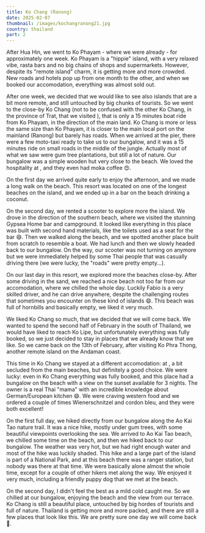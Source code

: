 ```yaml
---
title: Ko Chang (Ranong)
date: 2025-02-07
thumbnail: /images/kochangranong21.jpg
country: thailand
part: 2
---
```


After Hua Hin, we went to Ko Phayam - where we were already <LinkComponent text="in December" href="/posts/kophayam1" />- for approximately one week. Ko Phayam is a "hippie" island, with a very relaxed vibe, rasta bars and no big chains of shops and supermarkets. However, despite its "remote island" charm, it is getting more and more crowded. New roads and hotels pop up from one month to the other, and when we booked our accomodation, everything was almost sold out. 

<BigSpace />

After one week, we decided that we would like to see also islands that are a bit more remote, and still untouched by big chunks of tourists. So we went to the close-by Ko Chang (not to be confused with the other Ko Chang, in the province of Trat, that we visited <LinkComponent text="in December" href="/posts/kochang" />), that is only a 15 minutes boat ride from Ko Phayam, in the direction of the main land. Ko Chang is more or less the same size than Ko Phayam, it is closer to the main local port on the mainland (Ranong) but barely has roads. When we arrived at the pier, there were a few moto-taxi ready to take us to our bungalow, and it was a 15 minutes ride on small roads in the middle of the jungle. Actually most of what we saw were gum tree plantations, but still a lot of nature. Our bungalow was a simple wooden hut very close to the beach. We loved the hospitality at <LinkComponent href="https://www.booking.com/Share-NBCL5re" text="Sunset Bungalows" />, and they even had moka coffee 😍.

<ImageComponent src="/images/kochangranong1.jpg" alt="Ko Chang" />

On the first day we arrived quite early to enjoy the afternoon, and we made a long walk on the beach. This resort was located on one of the longest beaches on the island, and we ended up in a bar on the beach drinking a coconut.

<ImageComponent src="/images/kochangranong2.jpg" alt="Ko Chang" />
<ImageComponent src="/images/kochangranong3.jpg" alt="Ko Chang" />
<ImageComponent src="/images/kochangranong4.jpg" alt="Ko Chang" />

On the second day, we rented a scooter to explore more the island. We drove in the direction of the southern beach, where we visited the stunning Gypsea Home bar and campground. It looked like everything in this place was built with second hand materials, like the toilets used as a seat for the bar 😄. Then we walked along the beach, and we spotted another place built from scratch to resemble a boat. We had lunch and then we slowly headed back to our bungalow. On the way, our scooter was not turning on anymore but we were immediately helped by some Thai people that was casually driving there (we were lucky, the "roads" were pretty empty...).

<ImageComponent src="/images/kochangranong5.jpg" alt="Ko Chang" />
<ImageComponent src="/images/kochangranong6.jpg" alt="Ko Chang" />
<ImageComponent src="/images/kochangranong7.jpg" alt="Ko Chang" />
<ImageComponent src="/images/kochangranong8.jpg" alt="Ko Chang" />
<ImageComponent src="/images/kochangranong9.jpg" alt="Ko Chang" />
<ImageComponent src="/images/kochangranong10.jpg" alt="Ko Chang" />
<ImageComponent src="/images/kochangranong11.jpg" alt="Ko Chang" />

On our last day in this resort, we explored more the beaches close-by. After some driving in the sand, we reached a nice beach not too far from our accomodation, where we chilled the whole day. Luckily Fabio is a very skilled driver, and he can drive anywhere, despite the challenging routes that sometimes you encounter on these kind of islands 😄. This beach was full of hornbills and basically empty, we liked it very much.

<ImageComponent src="/images/kochangranong12.jpg" alt="Ko Chang" />
<ImageComponent src="/images/kochangranong13.jpg" alt="Ko Chang" />
<ImageComponent src="/images/kochangranong14.jpg" alt="Ko Chang" />
<ImageComponent src="/images/kochangranong15.jpg" alt="Ko Chang" />

We liked Ko Chang so much, that we decided that we will come back. We wanted to spend the second half of February in the south of Thailand, we would have liked to reach Ko Lipe, but unfortunately everything was fully booked, so we just decided to stay in places that we already know that we like. So we came back on the 13th of February, after visiting Ko Phra Thong, another remote island on the Andaman coast.

<BigSpace />

This time in Ko Chang we stayed at a different accomodation: at <LinkComponent href="https://www.booking.com/Share-gnJI99" text="Mama's" />, a bit secluded from the main beaches, but definitely a good choice. We were lucky: even in Ko Chang everything was fully booked, and this place had a bungalow on the beach with a view on the sunset available for 3 nights. The owner is a real Thai "mama" with an incredible knowledge about German/European kitchen 😄. We were craving western food and we ordered a couple of times Wienerschnitzel and cordon bleu, and they were both excellent!

<ImageComponent src="/images/kochangranong16.jpg" alt="Ko Chang" />
<ImageComponent src="/images/kochangranong17.jpg" alt="Ko Chang" />
<ImageComponent src="/images/kochangranong18.jpg" alt="Ko Chang" />

On the first full day, we hiked directly from our bungalow along the Ao Kai Tao nature trail. It was a nice hike, mostly under gum trees, with some beautiful viewpoints overlooking the sea. We arrived to Ao Kai Tao beach, we chilled some time on the beach, and then we hiked back to our bungalow. The weather was very hot, but we had right enough water and most of the hike was luckily shaded. This hike and a large part of the island is part of a National Park, and at this beach there was a ranger station, but nobody was there at that time. We were basically alone almost the whole time, except for a couple of other hikers met along the way. We enjoyed it very much, including a friendly puppy dog that we met at the beach.

<ImageComponent src="/images/kochangranong19.jpg" alt="Ko Chang" />
<ImageComponent src="/images/kochangranong20.jpg" alt="Ko Chang" />
<ImageComponent src="/images/kochangranong21.jpg" alt="Ko Chang" />
<ImageComponent src="/images/kochangranong22.jpg" alt="Ko Chang" />
<ImageComponent src="/images/kochangranong23.jpg" alt="Ko Chang" />

On the second day, I didn't feel the best as a mild cold caught me. So we chilled at our bungalow, enjoying the beach and the view from our terrace. Ko Chang is still a beautiful place, untouched by big hordes of tourists and full of nature. Thailand is getting more and more packed, and there are still a few places that look like this. We are pretty sure one day we will come back 🙂.

<ImageComponent src="/images/kochangranong24.jpg" alt="Ko Chang" />
<ImageComponent src="/images/kochangranong25.jpg" alt="Ko Chang" />
